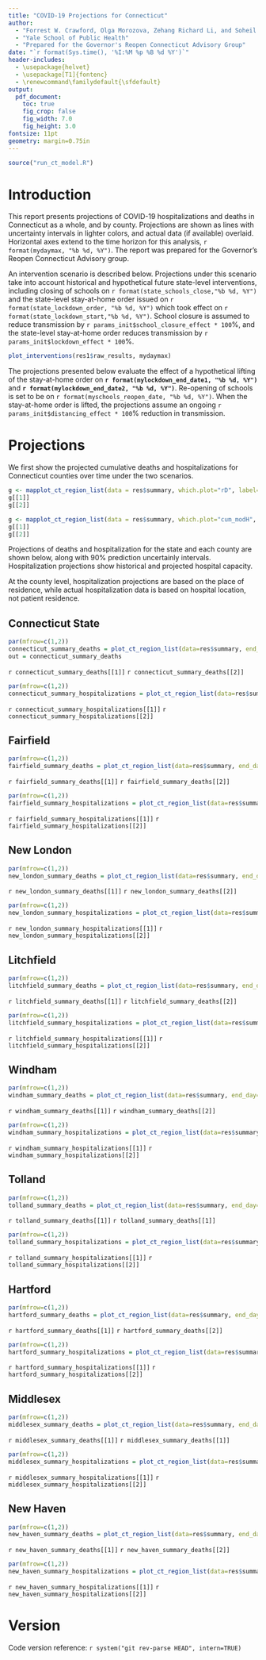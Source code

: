 ```yaml
---
title: "COVID-19 Projections for Connecticut"
author: 
  - "Forrest W. Crawford, Olga Morozova, Zehang Richard Li, and Soheil Eshghi"
  - "Yale School of Public Health"
  - "Prepared for the Governor's Reopen Connecticut Advisory Group"
date: "`r format(Sys.time(), '%I:%M %p %B %d %Y')`"
header-includes:
  - \usepackage{helvet}
  - \usepackage[T1]{fontenc}
  - \renewcommand\familydefault{\sfdefault} 
output:
  pdf_document:
    toc: true
    fig_crop: false
    fig_width: 7.0
    fig_height: 3.0
fontsize: 11pt
geometry: margin=0.75in
---
```


```r
source("run_ct_model.R")
```


# Introduction 

This report presents projections of COVID-19 hospitalizations and deaths in Connecticut as a whole, and by county. Projections are shown as lines with uncertainty intervals in lighter colors, and actual data (if available) overlaid. Horizontal axes extend to the time horizon for this analysis, `r format(mydaymax, "%b %d, %Y")`.  The report was prepared for the Governor's Reopen Connecticut Advisory group. 

An intervention scenario is described below. Projections under this scenario take into account historical and hypothetical future state-level interventions, including closing of schools on `r format(state_schools_close,"%b %d, %Y")` and the state-level stay-at-home order issued on `r format(state_lockdown_order, "%b %d, %Y")` which took effect on `r format(state_lockdown_start,"%b %d, %Y")`.  School closure is assumed to reduce transmission by `r params_init$school_closure_effect * 100`%, and the state-level stay-at-home order reduces transmission by `r params_init$lockdown_effect * 100`%.  

```r
plot_interventions(res1$raw_results, mydaymax)
```
The projections presented below evaluate the effect of a hypothetical lifting of the stay-at-home order on **`r format(mylockdown_end_date1, "%b %d, %Y")`** and **`r format(mylockdown_end_date2, "%b %d, %Y")`**. Re-opening of schools is set to be on `r format(myschools_reopen_date, "%b %d, %Y")`.  When the stay-at-home order is lifted, the projections assume an ongoing `r params_init$distancing_effect * 100`% reduction in transmission. 




# Projections 

We first show the projected cumulative deaths and hospitalizations for Connecticut counties over time under the two scenarios. 


```r
g <- mapplot_ct_region_list(data = res$summary, which.plot="rD", label="Cumulative\nDeaths", palette="Reds", ncol=3, subtitle=res$titles)
g[[1]]
g[[2]]
```

```r
g <- mapplot_ct_region_list(data = res$summary, which.plot="cum_modH",  label="Cumulative\nHospitalizations", palette="Blues", ncol=3, subtitle=res$titles)  
g[[1]]
g[[2]]
```


Projections of deaths and hospitalization for the state and each county are shown below, along with 90% prediction uncertainly intervals.  Hospitalization projections show historical and projected hospital capacity.  

At the county level, hospitalization projections are based on the place of residence, while actual hospitalization data is based on hospital location, not patient residence. 


\clearpage

## Connecticut State 

```r
par(mfrow=c(1,2))
connecticut_summary_deaths = plot_ct_region_list(data=res$summary, end_day=mydaymax, title=res$titles, description=res$descriptions, region_name="Connecticut", which.plot="rD")
out = connecticut_summary_deaths
```

`r connecticut_summary_deaths[[1]]`
`r connecticut_summary_deaths[[2]]`



```r
par(mfrow=c(1,2))
connecticut_summary_hospitalizations = plot_ct_region_list(data=res$summary, end_day=mydaymax, title=res$titles, description=res$descriptions, region_name="Connecticut", which.plot="rHsum")
```

`r connecticut_summary_hospitalizations[[1]]`
`r connecticut_summary_hospitalizations[[2]]`




## Fairfield 

```r
par(mfrow=c(1,2))
fairfield_summary_deaths = plot_ct_region_list(data=res$summary, end_day=mydaymax, title=res$titles, description=res$descriptions, region_name="Fairfield", which.plot="rD")
```

`r fairfield_summary_deaths[[1]]`
`r fairfield_summary_deaths[[2]]`

```r
par(mfrow=c(1,2))
fairfield_summary_hospitalizations = plot_ct_region_list(data=res$summary, end_day=mydaymax, title=res$titles, description=res$descriptions, region_name="Fairfield", which.plot="rHsum")
```

`r fairfield_summary_hospitalizations[[1]]`
`r fairfield_summary_hospitalizations[[2]]`





## New London

```r
par(mfrow=c(1,2))
new_london_summary_deaths = plot_ct_region_list(data=res$summary, end_day=mydaymax, title=res$titles, description=res$descriptions, region_name="New London", which.plot="rD")
```
`r new_london_summary_deaths[[1]]`
`r new_london_summary_deaths[[2]]`

```r
par(mfrow=c(1,2))
new_london_summary_hospitalizations = plot_ct_region_list(data=res$summary, end_day=mydaymax, title=res$titles, description=res$descriptions, region_name="New London", which.plot="rHsum")
```

`r new_london_summary_hospitalizations[[1]]`
`r new_london_summary_hospitalizations[[2]]`






## Litchfield
```r
par(mfrow=c(1,2))
litchfield_summary_deaths = plot_ct_region_list(data=res$summary, end_day=mydaymax, title=res$titles, description=res$descriptions, region_name="Litchfield", which.plot="rD")
```
`r litchfield_summary_deaths[[1]]`
`r litchfield_summary_deaths[[2]]`

```r
par(mfrow=c(1,2))
litchfield_summary_hospitalizations = plot_ct_region_list(data=res$summary, end_day=mydaymax, title=res$titles, description=res$descriptions, region_name="Litchfield", which.plot="rHsum")
```

`r litchfield_summary_hospitalizations[[1]]`
`r litchfield_summary_hospitalizations[[2]]`




## Windham
```r
par(mfrow=c(1,2))
windham_summary_deaths = plot_ct_region_list(data=res$summary, end_day=mydaymax, title=res$titles, description=res$descriptions, region_name="Windham", which.plot="rD")
```
`r windham_summary_deaths[[1]]`
`r windham_summary_deaths[[2]]`

```r
par(mfrow=c(1,2))
windham_summary_hospitalizations = plot_ct_region_list(data=res$summary, end_day=mydaymax, title=res$titles, description=res$descriptions, region_name="Windham", which.plot="rHsum")
```

`r windham_summary_hospitalizations[[1]]`
`r windham_summary_hospitalizations[[2]]`






## Tolland
```r
par(mfrow=c(1,2))
tolland_summary_deaths = plot_ct_region_list(data=res$summary, end_day=mydaymax, title=res$titles, description=res$descriptions, region_name="Tolland", which.plot="rD")
```
`r tolland_summary_deaths[[1]]`
`r tolland_summary_deaths[[1]]`


```r
par(mfrow=c(1,2))
tolland_summary_hospitalizations = plot_ct_region_list(data=res$summary, end_day=mydaymax, title=res$titles, description=res$descriptions, region_name="Tolland", which.plot="rHsum")
```
`r tolland_summary_hospitalizations[[1]]`
`r tolland_summary_hospitalizations[[2]]`





## Hartford
```r
par(mfrow=c(1,2))
hartford_summary_deaths = plot_ct_region_list(data=res$summary, end_day=mydaymax, title=res$titles, description=res$descriptions, region_name="Hartford", which.plot="rD")
```
`r hartford_summary_deaths[[1]]`
`r hartford_summary_deaths[[2]]`

```r
par(mfrow=c(1,2))
hartford_summary_hospitalizations = plot_ct_region_list(data=res$summary, end_day=mydaymax, title=res$titles, description=res$descriptions, region_name="Hartford", which.plot="rHsum")
```

`r hartford_summary_hospitalizations[[1]]`
`r hartford_summary_hospitalizations[[2]]`



## Middlesex
```r
par(mfrow=c(1,2))
middlesex_summary_deaths = plot_ct_region_list(data=res$summary, end_day=mydaymax, title=res$titles, description=res$descriptions, region_name="Middlesex", which.plot="rD")
```
`r middlesex_summary_deaths[[1]]`
`r middlesex_summary_deaths[[1]]`

```r
par(mfrow=c(1,2))
middlesex_summary_hospitalizations = plot_ct_region_list(data=res$summary, end_day=mydaymax, title=res$titles, description=res$descriptions, region_name="Middlesex", which.plot="rHsum")
```

`r middlesex_summary_hospitalizations[[1]]`
`r middlesex_summary_hospitalizations[[2]]`




## New Haven

```r
par(mfrow=c(1,2))
new_haven_summary_deaths = plot_ct_region_list(data=res$summary, end_day=mydaymax, title=res$titles, description=res$descriptions, region_name="New Haven", which.plot="rD")
```
`r new_haven_summary_deaths[[1]]`
`r new_haven_summary_deaths[[2]]`

```r
par(mfrow=c(1,2))
new_haven_summary_hospitalizations = plot_ct_region_list(data=res$summary, end_day=mydaymax, title=res$titles, description=res$descriptions, region_name="New Haven", which.plot="rHsum")
```

`r new_haven_summary_hospitalizations[[1]]`
`r new_haven_summary_hospitalizations[[2]]`


# Version

Code version reference: `r system("git rev-parse HEAD", intern=TRUE)`






